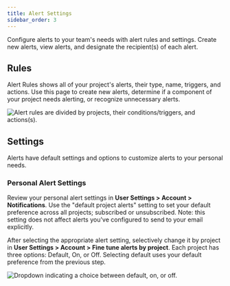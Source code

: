 ```yaml
---
title: Alert Settings
sidebar_order: 3
---
```


Configure alerts to your team's needs with alert rules and settings. Create new alerts, view alerts, and designate the recipient(s) of each alert.

## Rules

Alert Rules shows all of your project's alerts, their type, name, triggers, and actions. Use this page to create new alerts, determine if a component of your project needs alerting, or recognize unnecessary alerts.

![Alert rules are divided by projects, their conditions/triggers, and actions(s).](alert-listing.png)

## Settings

Alerts have default settings and options to customize alerts to your personal needs.

### Personal Alert Settings

Review your personal alert settings in **User Settings > Account > Notifications**. Use the "default project alerts" setting to set your default preference across all projects; subscribed or unsubscribed. Note: this setting does not affect alerts you've configured to send to your email explicitly.

After selecting the appropriate alert setting, selectively change it by project in **User Settings > Account > Fine tune alerts by project**. Each project has three options: Default, On, or Off. Selecting default uses your default preference from the previous step.

![Dropdown indicating a choice between default, on, or off.](specific_project_alert.png)

